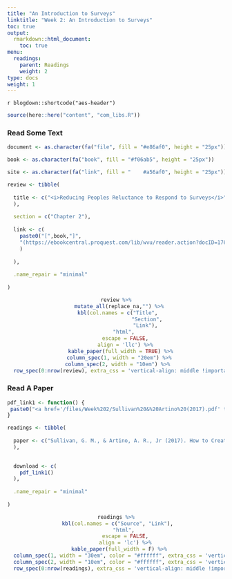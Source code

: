 ```yaml
---
title: "An Introduction to Surveys"
linktitle: "Week 2: An Introduction to Surveys"
toc: true
output:
  rmarkdown::html_document:
    toc: true
menu:
  readings:
    parent: Readings
    weight: 2
type: docs
weight: 1
---
```


`r blogdown::shortcode("aes-header")`

```r
source(here::here("content", "com_libs.R"))
```

### Read Some Text

```r

document <- as.character(fa("file", fill = "#e86af0", height = "25px"))

book <- as.character(fa("book", fill = "#f06ab5", height = "25px"))

site <- as.character(fa("link", fill = "	#a56af0", height = "25px"))

review <- tibble(
  
  title <- c("<i>Reducing Peoples Reluctance to Respond to Surveys</i>"
  ),
  
  section = c("Chapter 2"),
  
  link <- c(
    paste0("[",book,"]",
    "(https://ebookcentral.proquest.com/lib/wvu/reader.action?docID=1762797&ppg=39){target='_blank'}"
    )
    
  ),
  
  .name_repair = "minimal"
  
)

```

<center>
```r
review %>%
  mutate_all(replace_na,"") %>%
  kbl(col.names = c("Title", 
                    "Section",
                    "Link"), 
      "html", 
      escape = FALSE,
      align = 'llc') %>%
   kable_paper(full_width = TRUE) %>%
  column_spec(1, width = "20em") %>%
  column_spec(2, width = "10em") %>% 
  row_spec(0:nrow(review), extra_css = 'vertical-align: middle !important;', color = "#f7f7f7", background = "transparent") 
```
</center>

### Read A Paper

```r

pdf_link1 <- function() {
 paste0("<a href='/files/Week%202/Sullivan%20&%20Artino%20(2017).pdf' target='_blank'>", "<img src='/logos/pdf-ico.png' alt='Slack icon' width='40'>", "</a>")
}

readings <- tibble(
  
  paper <- c("Sullivan, G. M., & Artino, A. R., Jr (2017). How to Create a Bad Survey Instrument. <i>Journal of Graduate Medical Education 9</i>(4). 411–415. <a href=' https://doi.org/10.4300/JGME-D-17-00375.1' target='_blank'>https://doi.org/10.4300/JGME-D-17-00375.1 </a>"
  ),
 

  download <- c(
    pdf_link1()
  ),
  
  .name_repair = "minimal"
  
)

```

<center>
```r
readings %>%
  kbl(col.names = c("Source", "Link"), 
      "html", 
      escape = FALSE,
      align = 'lc') %>%
  kable_paper(full_width = F) %>%
  column_spec(1, width = "30em", color = "#ffffff", extra_css = 'vertical-align: middle !important;') %>%
  column_spec(2, width = "10em", color = "#ffffff", extra_css = 'vertical-align: middle !important;') %>% 
  row_spec(0:nrow(readings), extra_css = 'vertical-align: middle !important;', color = "#ffffff", background = "transparent")

```
</center>

